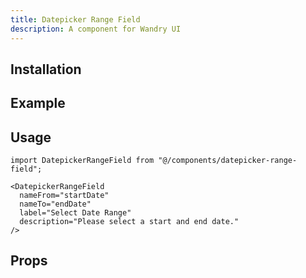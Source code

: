 ```yaml
---
title: Datepicker Range Field
description: A component for Wandry UI
---
```


## Installation

<CodeBlockCommand
  __pnpm__="pnpm dlx shadcn@latest add @wandry-ui/datepicker-range-field"
  __npm__="npx shadcn@latest add @wandry-ui/datepicker-range-field"
  __bun__="bunx --bun shadcn@latest add @wandry-ui/datepicker-range-field"
  __yarn__="yarn dlx shadcn@latest add @wandry-ui/datepicker-range-field"
/>

## Example

<ComponentPreview
  src="/registry/examples/datepicker-range-field-demo.tsx"
  name="datepicker-range-field-demo"
  description="A component for Wandry UI"
  align="center"
/>

## Usage

```tsx
import DatepickerRangeField from "@/components/datepicker-range-field";
```

```tsx
<DatepickerRangeField
  nameFrom="startDate"
  nameTo="endDate"
  label="Select Date Range"
  description="Please select a start and end date."
/>
```

## Props

<AutoTypeTable
  path="registry/wandry-ui/datepicker-range-field.tsx"
  name="DatepickerRangeFieldProps"
/>
